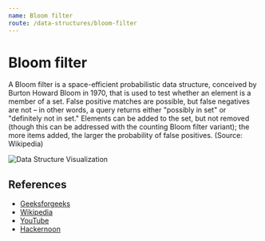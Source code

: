 ```yaml
---
name: Bloom filter
route: /data-structures/bloom-filter
---
```


# Bloom filter

A Bloom filter is a space-efficient probabilistic data structure, conceived by
Burton Howard Bloom in 1970, that is used to test whether an element is a member
of a set. False positive matches are possible, but false negatives are not – in
other words, a query returns either "possibly in set" or "definitely not in
set." Elements can be added to the set, but not removed (though this can be
addressed with the counting Bloom filter variant); the more items added, the
larger the probability of false positives. (Source: Wikipedia)

![Data Structure Visualization](https://upload.wikimedia.org/wikipedia/commons/thumb/a/ac/Bloom_filter.svg/360px-Bloom_filter.svg.png)

## References

- [Geeksforgeeks](https://www.geeksforgeeks.org/bloom-filters-introduction-and-python-implementation/)
- [Wikipedia](https://en.wikipedia.org/wiki/Bloom_filter)
- [YouTube](https://www.youtube.com/watch?v=bEmBh1HtYrw)
- [Hackernoon](https://hackernoon.com/probabilistic-data-structures-bloom-filter-5374112a7832)

